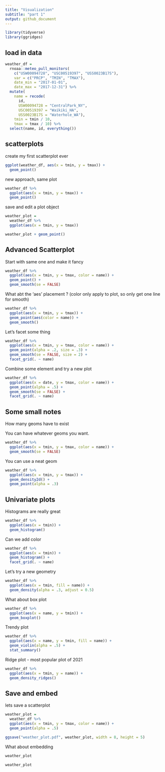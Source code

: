```yaml
---
title: "Visualization"
subtitle: "part 1"
output: github_document
---
```


```r
library(tidyverse)
library(ggridges)
```

## load in data 

```r
weather_df = 
  rnoaa::meteo_pull_monitors(
    c("USW00094728", "USC00519397", "USS0023B17S"),
    var = c("PRCP", "TMIN", "TMAX"), 
    date_min = "2017-01-01",
    date_max = "2017-12-31") %>%
  mutate(
    name = recode(
      id, 
      USW00094728 = "CentralPark_NY", 
      USC00519397 = "Waikiki_HA",
      USS0023B17S = "Waterhole_WA"),
    tmin = tmin / 10,
    tmax = tmax / 10) %>%
  select(name, id, everything())

```


## scatterplots

create my first scatterplot ever

```r
ggplot(weather_df, aes(x = tmin, y = tmax)) + 
  geom_point()
```

new approach, same plot 

```r
weather_df %>%
  ggplot(aes(x = tmin, y = tmax)) + 
  geom_point()
```

save and edit a plot object

```r
weather_plot =
  weather_df %>%
  ggplot(aes(x = tmin, y = tmax))

weather_plot + geom_point()
```

## Advanced Scatterplot

Start with same one and make it fancy
```r
weather_df %>%
  ggplot(aes(x = tmin, y = tmax, color = name)) + 
  geom_point() +
  geom_smooth(se = FALSE)
```

What abt the 'aes' placement ? (color only apply to plot, so only get one line for smooth)
```r
weather_df %>%
  ggplot(aes(x = tmin, y = tmax)) + 
  geom_point(aes(color = name)) +
  geom_smooth()
```

Let's facet some thing 

```r
weather_df %>%
  ggplot(aes(x = tmin, y = tmax, color = name)) + 
  geom_point(alpha = .2, size = .3) +
  geom_smooth(se = FALSE, size = 2) +
  facet_grid(. ~ name)
```

Combine some element and try a new plot

```r
weather_df %>%
  ggplot(aes(x = date, y = tmax, color = name)) +
  geom_point(alpha = .5) +
  geom_smooth(se = FALSE) +
  facet_grid(. ~ name)
```

## Some small notes 

How many geoms have to exist

You can have whatever geoms you want.

```r
weather_df %>%
  ggplot(aes(x = tmin, y = tmax, color = name)) +
  geom_smooth(se = FALSE)
```

You can use a neat geom

```r
weather_df %>%
  ggplot(aes(x = tmin, y = tmax)) +
  geom_density2d() +
  geom_point(alpha = .3)
```

## Univariate plots 

Histograms are really great

```r
weather_df %>%
  ggplot(aes(x = tmin)) +
  geom_histogram()
```

Can we add color

```r
weather_df %>%
  ggplot(aes(x = tmin)) +
  geom_histogram() +
  facet_grid(. ~ name)
```

Let's try a new geometry

```r
weather_df %>%
  ggplot(aes(x = tmin, fill = name)) +
  geom_density(alpha = .3, adjust = 0.5) 
```

What about box plot 

```r
weather_df %>%
  ggplot(aes(x = name, y = tmin)) +
  geom_boxplot()
```

Trendy plot

```r
weather_df %>%
  ggplot(aes(x = name, y = tmin, fill = name)) +
  geom_violin(alpha = .5) +
  stat_summary()
```

Ridge plot - most popular plot of 2021

```r
weather_df %>%
  ggplot(aes(x = tmin, y = name)) +
  geom_density_ridges()
```

## Save and embed 

lets save a scatterplot 

```r
weather_plot =
  weather_df %>%
  ggplot(aes(x = tmin, y = tmax, color = name)) +
  geom_point(alpha = .5)

ggsave("weather_plot.pdf", weather_plot, width = 8, height = 5)
```

What about embedding 

```r
weather_plot
```
```r
weather_plot
```

